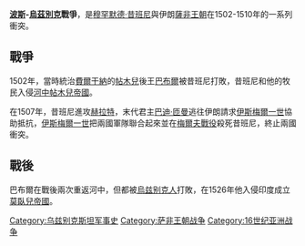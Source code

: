 '''[[波斯|波斯]]-[[烏茲別克|烏茲別克]]戰爭'''，是[[穆罕默德·昔班尼|穆罕默德·昔班尼]]與伊朗[[薩非王朝|薩非王朝]]在1502-1510年的一系列衝突。

==戰爭==
1502年，當時統治[[費爾干納|費爾干納]]的[[帖木兒|帖木兒]]後王[[巴布爾|巴布爾]]被昔班尼打敗，昔班尼和他的牧民入侵[[河中|河中]][[帖木兒帝國|帖木兒帝國]]。

在1507年，昔班尼進攻[[赫拉特|赫拉特]]，末代君主[[巴迪·匝曼|巴迪·匝曼]]逃往伊朗請求[[伊斯梅爾一世|伊斯梅爾一世]]協助抵抗，[[伊斯梅爾一世|伊斯梅爾一世]]把兩國軍隊聯合起來並在[[梅爾夫戰役|梅爾夫戰役]]殺死昔班尼，終止兩國衝突。

==戰後==
巴布爾在戰後兩次重返河中，但都被[[烏兹别克人|烏兹别克人]]打敗，在1526年他入侵印度成立[[莫臥兒帝國|莫臥兒帝國]]。

[[Category:乌兹别克斯坦军事史|Category:乌兹别克斯坦军事史]]
[[Category:萨非王朝战争|Category:萨非王朝战争]]
[[Category:16世纪亚洲战争|Category:16世纪亚洲战争]]